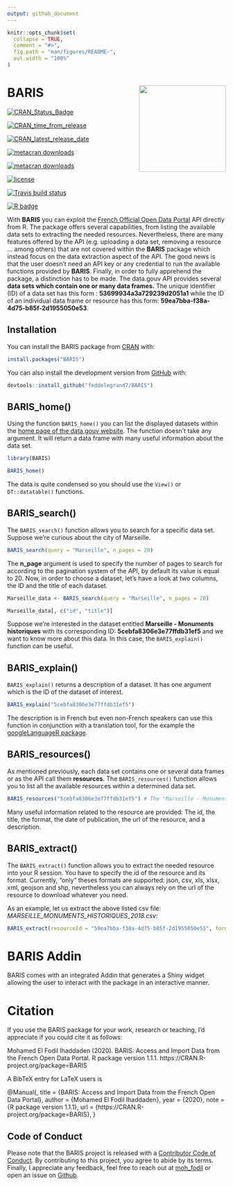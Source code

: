 ```yaml
---
output: github_document
---
```


<!-- README.md is generated from README.Rmd. Please edit that file -->

```r
knitr::opts_chunk$set(
  collapse = TRUE,
  comment = "#>",
  fig.path = "man/figures/README-",
  out.width = "100%"
)
```

# BARIS <a><img src='man/figures/hex.png' align="right" height="200" /></a>

<!-- badges: start -->
[![CRAN_Status_Badge](https://www.r-pkg.org/badges/version/BARIS)](https://cran.r-project.org/package=BARIS)

[![CRAN_time_from_release](https://www.r-pkg.org/badges/ago/BARIS)](https://cran.r-project.org/package=BARIS)

[![CRAN_latest_release_date](https://www.r-pkg.org/badges/last-release/BARIS)](https://cran.r-project.org/package=BARIS)

[![metacran downloads](https://cranlogs.r-pkg.org/badges/BARIS)](https://cran.r-project.org/package=BARIS)

[![metacran downloads](https://cranlogs.r-pkg.org/badges/grand-total/BARIS)](https://cran.r-project.org/package=BARIS)


[![license](https://img.shields.io/github/license/mashape/apistatus.svg)](https://choosealicense.com/licenses/mit/)


[![Travis build status](https://travis-ci.com/feddelegrand7/BARIS.svg?branch=master)](https://travis-ci.com/feddelegrand7/BARIS)

[![R badge](https://img.shields.io/badge/Build%20with-♥%20and%20R-blue)](https://github.com/feddelegrand7/BARIS)
<!-- badges: end -->



With **BARIS** you can exploit the [French Official Open Data Portal](https://www.data.gouv.fr/fr/) API directly from R. The package offers several capabilities, from listing the available data sets to extracting the needed resources. Nevertheless, there are many features offered by the API (e.g. uploading a data set, removing a resource ... among others) that are not covered within the **BARIS** package which instead focus on the data extraction aspect of the API. The good news is that the user doesn't need an API key or any credential to run the available functions provided by **BARIS**. Finally, in order to fully apprehend the package, a distinction has to be made. The data.gouv API provides several **data sets which contain one or many data frames.** The unique identifier (ID) of a data set has this form : **53699934a3a729239d2051a1** while the ID of an individual data frame or resource has this form: **59ea7bba-f38a-4d75-b85f-2d1955050e53**. 

## Installation

You can install the BARIS package from
[CRAN](https://cran.r-project.org/) with:

```r

install.packages("BARIS")

```


You can also install the development version from [GitHub](https://github.com/) with:


```r

devtools::install_github("feddelegrand7/BARIS")

```

## BARIS_home()

Using the function `BARIS_home()` you can list the displayed datasets within the [home page of the data.gouv website](https://www.data.gouv.fr/fr/). The function doesn't take any argument. It will return a data frame with many useful information about the data set.

```r
library(BARIS)

BARIS_home()

```
The data is quite condensed so you should use the `View()` or `DT::datatable()` functions.


## BARIS_search()

The `BARIS_search()` function allows you to search for a specific data set. Suppose we're curious about the city of Marseille. 


```r

BARIS_search(query = "Marseille", n_pages = 20)

```

The **n_page** argument is used to specify the number of pages to search for according to the pagination system of the API, by default its value is equal to 20. Now, in order to choose a dataset, let's have a look at two columns, the ID and the title of each dataset. 

```r

Marseille_data <- BARIS_search(query = "Marseille", n_pages = 20)

Marseille_data[, c("id", "title")]


```

Suppose we're interested in the dataset entitled **Marseille - Monuments historiques** with its corresponding ID:
**5cebfa8306e3e77ffdb31ef5** and we want to know more about this data. In this case, the `BARIS_explain()` function can be useful. 


## BARIS_explain()

`BARIS_explain()` returns a description of a dataset. It has one argument which is the ID of the dataset of interest. 

```r

BARIS_explain("5cebfa8306e3e77ffdb31ef5")

```

The description is in French but even non-French speakers can use this function in conjunction with a translation tool, for the example the [googleLanguageR package]( https://CRAN.R-project.org/package=googleLanguageR). 


## BARIS_resources()

As mentioned previously, each data set contains one or several data frames or as the API call them **resources**. The `BARIS_resources()` function allows you to list all the available resources within a determined data set. 


```r

BARIS_resources("5cebfa8306e3e77ffdb31ef5") # The "Marseille - Monuments historiques" ID


```


Many useful information related to the resource are provided: The id, the title, the format, the date of publication, the url of the resource, and a description.


## BARIS_extract()

The `BARIS_extract()` function allows you to extract the needed resource into your R session. You have to specify the id of the resource and its format. Currently, "only" theses formats are supported: json, csv, xls, xlsx, xml, geojson and shp, nevertheless you can always rely on the url of the resource to download whatever you need. 

As an example, let us extract the above listed csv file: *MARSEILLE_MONUMENTS_HISTORIQUES_2018.csv*:


```r

BARIS_extract(resourceId = "59ea7bba-f38a-4d75-b85f-2d1955050e53", format = "csv")

```


# BARIS Addin

BARIS comes with an integrated Addin that generates a Shiny widget allowing the user to interact with the package in an interactive manner. 



# Citation

If you use the BARIS package for your work, research or teaching, I'd appreciate if you could cite it as follows: 

 Mohamed El Fodil Ihaddaden (2020). BARIS: Access and
  Import Data from the French Open Data Portal. R package
  version 1.1.1. https://CRAN.R-project.org/package=BARIS

A BibTeX entry for LaTeX users is

  @Manual{,
    title = {BARIS: Access and Import Data from the French Open Data Portal},
    author = {Mohamed El Fodil Ihaddaden},
    year = {2020},
    note = {R package version 1.1.1},
    url = {https://CRAN.R-project.org/package=BARIS},
  }
  
  
## Code of Conduct

Please note that the BARIS project is released with a [Contributor Code of Conduct](https://contributor-covenant.org/version/2/0/CODE_OF_CONDUCT.html). By contributing to this project, you agree to abide by its terms. Finally, I appreciate any feedback, feel free to reach out at [moh_fodil](https://twitter.com/moh_fodil) or open an issue on [Github](https://github.com/feddelegrand7/BARIS/issues).







